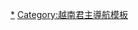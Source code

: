 {{Navbox
|name = 唐代越南起事人物
|title = 唐代越南起事人物
|titlestyle = background:#B7F0B1;
|groupstyle= background:#B7F0B1;
|abovestyle= background:#B7F0B1;
|belowstyle= background:#B7F0B1;
|state = {{{state|uncollapsed}}}
|bodyclass = hlist

|above = [[唐朝五代越南人物及吳朝君主世系圖|世系]]

|group1 = 梅家
|list1 = [[梅叔鸞|梅黑帝]]{{to}}[[梅少帝]]

|group2 = 馮家
|list2 = [[馮興|布蓋大王]]{{to}}[[馮安 (越南)|馮安]]

|group3 = 楊家
|list3 = [[楊清]]{{to}}[[杨志烈 (越南)|楊志烈]]

|below = {{越南元首}}
}}
<noinclude>
[[Category:越南君主|*]]
[[Category:越南君主導航模板]]
</noinclude>